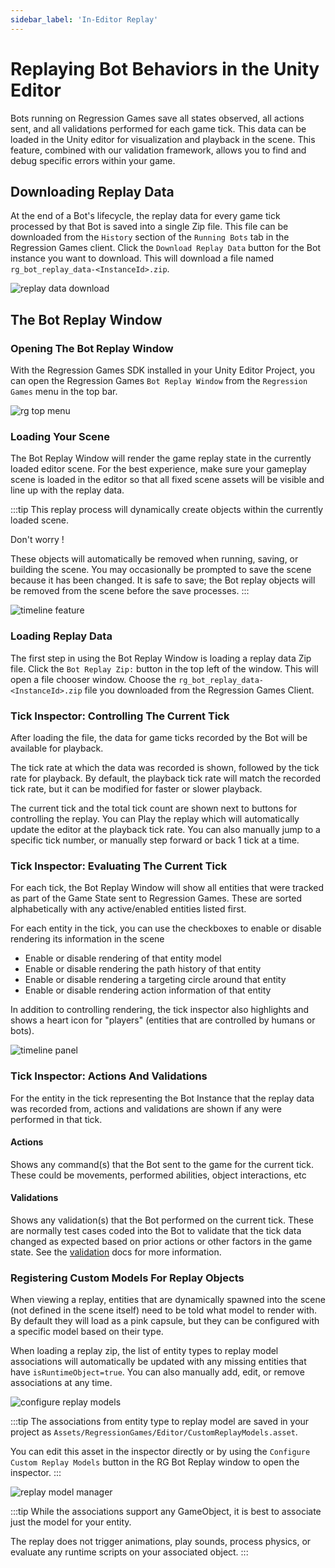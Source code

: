 ```yaml
---
sidebar_label: 'In-Editor Replay'
---
```


# Replaying Bot Behaviors in the Unity Editor

Bots running on Regression Games save all states observed, all actions sent, and all validations performed for each game tick. This data can be loaded in the Unity editor for visualization and playback in the scene. This feature, combined with our validation framework, allows you to find and debug specific errors within your game.

## Downloading Replay Data

At the end of a Bot's lifecycle, the replay data for every game tick processed by that Bot is saved into a single Zip file. This file can be downloaded from the `History` section of the `Running Bots` tab in the Regression Games client. Click the `Download Replay Data` button for the Bot instance you want to download. This will download a file named `rg_bot_replay_data-<InstanceId>.zip`.

![replay data download](./img/replay/replay-data-download.png)

## The Bot Replay Window

### Opening The Bot Replay Window 
With the Regression Games SDK installed in your Unity Editor Project, you can open the Regression Games `Bot Replay Window` from the `Regression Games` menu in the top bar.

![rg top menu](./img/replay/rg-top-menu.png)

### Loading Your Scene
The Bot Replay Window will render the game replay state in the currently loaded editor scene. For the best experience, make sure your gameplay scene is loaded in the editor so that all fixed scene assets will be visible and line up with the replay data.

:::tip
This replay process will dynamically create objects within the currently loaded scene.
 
Don't worry !
 
These objects will automatically be removed when running, saving, or building the scene. You may occasionally be prompted to save the scene because it has been changed. It is safe to save; the Bot replay objects will be removed from the scene before the save processes.
::: 

![timeline feature](./img/replay/timeline.png)

### Loading Replay Data
The first step in using the Bot Replay Window is loading a replay data Zip file. Click the `Bot Replay Zip:` button in the top left of the window. This will open a file chooser window. Choose the `rg_bot_replay_data-<InstanceId>.zip` file you downloaded from the Regression Games Client.

### Tick Inspector: Controlling The Current Tick
After loading the file, the data for game ticks recorded by the Bot will be available for playback. 

The tick rate at which the data was recorded is shown, followed by the tick rate for playback. By default, the playback tick rate will match the recorded tick rate, but it can be modified for faster or slower playback.

The current tick and the total tick count are shown next to buttons for controlling the replay. You can Play the replay which will automatically update the editor at the playback tick rate. You can also manually jump to a specific tick number, or manually step forward or back 1 tick at a time.

### Tick Inspector: Evaluating The Current Tick
For each tick, the Bot Replay Window will show all entities that were tracked as part of the Game State sent to Regression Games. These are sorted alphabetically with any active/enabled entities listed first.

For each entity in the tick, you can use the checkboxes to enable or disable rendering its information in the scene
- Enable or disable rendering of that entity model
- Enable or disable rendering the path history of that entity
- Enable or disable rendering a targeting circle around that entity
- Enable or disable rendering action information of that entity

In addition to controlling rendering, the tick inspector also highlights and shows a heart icon for "players" (entities that are controlled by humans or bots).

![timeline panel](./img/replay/timeline-panel.png)

### Tick Inspector: Actions And Validations
For the entity in the tick representing the Bot Instance that the replay data was recorded from, actions and validations are shown if any were performed in that tick.

#### Actions
Shows any command(s) that the Bot sent to the game for the current tick. These could be movements, performed abilities, object interactions, etc

#### Validations
Shows any validation(s) that the Bot performed on the current tick. These are normally test cases coded into the Bot to validate that the tick data changed as expected based on prior actions or other factors in the game state. See the [validation](../../core-concepts/validation-suites/validation-suites-getting-started) docs for more information.

### Registering Custom Models For Replay Objects
When viewing a replay, entities that are dynamically spawned into the scene (not defined in the scene itself) need to be told what model to render with. By default they will load as a pink capsule, but they can be configured with a specific model based on their type.

When loading a replay zip, the list of entity types to replay model associations will automatically be updated with any missing entities that have `isRuntimeObject=true`. You can also manually add, edit, or remove associations at any time.

![configure replay models](./img/replay/configure-replay-models.png)

:::tip
The associations from entity type to replay model are saved in your project as `Assets/RegressionGames/Editor/CustomReplayModels.asset`.

You can edit this asset in the inspector directly or by using the `Configure Custom Replay Models` button in the RG Bot Replay window to open the inspector.
:::

![replay model manager](./img/replay/replay-model-manager.png)

:::tip
While the associations support any GameObject, it is best to associate just the model for your entity.

The replay does not trigger animations, play sounds, process physics, or evaluate any runtime scripts on your associated object.
:::